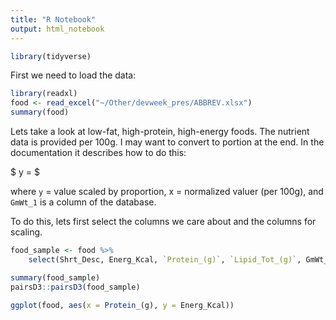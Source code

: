 ```yaml
---
title: "R Notebook"
output: html_notebook
---
```


```r
library(tidyverse)
```


First we need to load the data:

```r
library(readxl)
food <- read_excel("~/Other/devweek_pres/ABBREV.xlsx")
summary(food)
```

Lets take a look at low-fat, high-protein, high-energy foods. The nutrient data is provided per 100g. I may want to convert to portion at the end. In the documentation it describes how to do this:

$ y = \frac{x * GmWt_1}{100}$

where `y` = value scaled by proportion, x = normalized valuer (per 100g), and `GmWt_1` is a column of the database.

To do this, lets first select the columns we care about and the columns for scaling.

```r
food_sample <- food %>% 
    select(Shrt_Desc, Energ_Kcal, `Protein_(g)`, `Lipid_Tot_(g)`, GmWt_1, GmWt_Desc1)

summary(food_sample)
pairsD3::pairsD3(food_sample)
```




```r
ggplot(food, aes(x = Protein_(g), y = Energ_Kcal))
```

